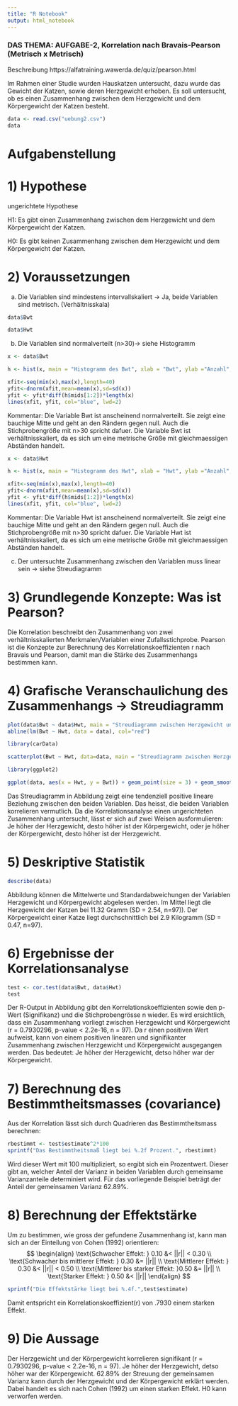 ```yaml
---
title: "R Notebook"
output: html_notebook
---
```

### DAS THEMA: AUFGABE-2, Korrelation nach Bravais-Pearson (Metrisch x Metrisch)
Beschreibung
https://alfatraining.wawerda.de/quiz/pearson.html

Im Rahmen einer Studie wurden Hauskatzen untersucht, dazu wurde das Gewicht der Katzen, sowie deren Herzgewicht erhoben. Es soll untersucht, ob es einen Zusammenhang zwischen dem Herzgewicht und dem Körpergewicht der Katzen besteht.

```r
data <- read.csv("uebung2.csv")
data
```


# Aufgabenstellung
# 1) Hypothese
ungerichtete Hypothese

H1: Es gibt einen Zusammenhang zwischen dem Herzgewicht und dem Körpergewicht der Katzen.

H0: Es gibt keinen Zusammenhang zwischen dem Herzgewicht und dem Körpergewicht der Katzen.

# 2) Voraussetzungen
(a) Die Variablen sind mindestens intervallskaliert -> Ja, beide Variablen sind metrisch. (Verhältnisskala)

```r
data$Bwt
```
```r
data$Hwt
```
(b) Die Variablen sind normalverteilt (n>30)-> siehe Histogramm

```r
x <- data$Bwt 

h <- hist(x, main = "Histogramm des Bwt", xlab = "Bwt", ylab ="Anzahl", col = "lightblue" ,breaks = 15)

xfit<-seq(min(x),max(x),length=40)
yfit<-dnorm(xfit,mean=mean(x),sd=sd(x))
yfit <- yfit*diff(h$mids[1:2])*length(x)
lines(xfit, yfit, col="blue", lwd=2) 
```
Kommentar: Die Variable Bwt ist anscheinend normalverteilt. Sie zeigt eine bauchige Mitte und geht an den Rändern gegen null. Auch die Stichprobengröße mit n>30 spricht dafuer. Die Variable Bwt ist verhältnisskaliert, da es sich um eine metrische Größe mit gleichmaessigen Abständen handelt.

```r
x <- data$Hwt 

h <- hist(x, main = "Histogramm des Hwt", xlab = "Hwt", ylab ="Anzahl", col = "salmon" ,breaks = 15)

xfit<-seq(min(x),max(x),length=40)
yfit<-dnorm(xfit,mean=mean(x),sd=sd(x))
yfit <- yfit*diff(h$mids[1:2])*length(x)
lines(xfit, yfit, col="blue", lwd=2)
```
Kommentar: Die Variable Hwt ist anscheinend normalverteilt. Sie zeigt eine bauchige Mitte und geht an den Rändern gegen null. Auch die Stichprobengröße mit n>30 spricht dafuer. Die Variable Hwt ist verhältnisskaliert, da es sich um eine metrische Größe mit gleichmaessigen Abständen handelt.

(c) Der untersuchte Zusammenhang zwischen den Variablen muss linear sein -> siehe Streudiagramm

# 3) Grundlegende Konzepte: Was ist Pearson?

Die Korrelation beschreibt den Zusammenhang von zwei verhältnisskalierten Merkmalen/Variablen einer Zufallsstichprobe. Pearson ist die Konzepte zur Berechnung des Korrelationskoeffizienten r nach Bravais und Pearson, damit man die Stärke des Zusammenhangs bestimmen kann.

# 4) Grafische Veranschaulichung des Zusammenhangs -> Streudiagramm

```r
plot(data$Bwt ~ data$Hwt, main = "Streudiagramm zwischen Herzgewicht und Körpergewicht", xlab = "Herzgewicht", ylab= "Körpergewicht")
abline(lm(Bwt ~ Hwt, data = data), col="red")
```
```r
library(carData)
```
```r
scatterplot(Bwt ~ Hwt, data=data, main = "Streudiagramm zwischen Herzgewicht und Körpergewicht", xlab = "Herzgewicht", ylab= "Körpergewicht")
```

```r
library(ggplot2)
```
```r
ggplot(data, aes(x = Hwt, y = Bwt)) + geom_point(size = 3) + geom_smooth(method = "lm", col = "red")
```
Das Streudiagramm in Abbildung zeigt eine tendenziell positive lineare Beziehung zwischen den beiden Variablen. Das heisst, die beiden Variablen korrelieren vermutlich. Da die Korrelationsanalyse einen ungerichteten Zusammenhang untersucht, lässt er sich auf zwei Weisen ausformulieren: Je höher der Herzgewicht, desto höher ist der Körpergewicht, oder je höher der Körpergewicht, desto höher ist der Herzgewicht.

# 5) Deskriptive Statistik

```r
describe(data)
```
Abbildung können die Mittelwerte und Standardabweichungen der Variablen Herzgewicht und Körpergewicht abgelesen werden. Im Mittel liegt die Herzgewicht der Katzen bei 11.32 Gramm (SD = 2.54, n=97)). Der Körpergewicht einer Katze liegt durchschnittlich bei 2.9 Kilogramm (SD = 0.47, n=97). 

# 6) Ergebnisse der Korrelationsanalyse

```r
test <- cor.test(data$Bwt, data$Hwt)
test
```
Der R-Output in Abbildung gibt den Korrelationskoeffizienten sowie den p-Wert (Signifikanz) und die Stichprobengrösse n wieder. Es wird ersichtlich, dass ein Zusammenhang vorliegt zwischen Herzgewicht und Körpergewicht (r = 0.7930296, p-value < 2.2e-16, n = 97). Da r einen positiven Wert aufweist, kann von einem positiven linearen und signifikanter Zusammenhang zwischen Herzgewicht und Körpergewicht ausgegangen werden. Das bedeutet: Je höher der Herzgewicht, detso höher war der Körpergewicht.

# 7) Berechnung des Bestimmtheitsmasses (covariance)

Aus der Korrelation lässt sich durch Quadrieren das Bestimmtheitsmass berechnen:

```r
rbestimmt <- test$estimate^2*100
sprintf("Das Bestimmtheitsmaß liegt bei %.2f Prozent.", rbestimmt)
```
Wird dieser Wert mit 100 multipliziert, so ergibt sich ein Prozentwert. Dieser gibt an, welcher Anteil der Varianz in beiden Variablen durch gemeinsame Varianzanteile determiniert wird. Für das vorliegende Beispiel beträgt der Anteil der gemeinsamen Varianz 62.89%.

# 8) Berechnung der Effektstärke

Um zu bestimmen, wie gross der gefundene Zusammenhang ist, kann man sich an der Einteilung von Cohen (1992) orientieren:
$$
\begin{align}
\text{Schwacher Effekt: } 0.10 &< ||r|| < 0.30 \\
\text{Schwacher bis mittlerer Effekt: } 0.30 &= ||r|| \\
\text{Mittlerer Effekt: } 0.30 &< ||r|| < 0.50 \\
\text{Mittlerer bis starker Effekt: }0.50 &= ||r|| \\
\text{Starker Effekt: } 0.50 &< ||r|| 
\end{align}
$$

```r
sprintf("Die Effektstärke liegt bei %.4f.",test$estimate)
```
Damit entspricht ein Korrelationskoeffizient(r) von .7930 einem starken Effekt.

# 9) Die Aussage

Der Herzgewicht und der Körpergewicht korrelieren signifikant (r = 0.7930296, p-value < 2.2e-16, n = 97). Je höher der Herzgewicht, detso höher war der Körpergewicht. 62.89% der Streuung der gemeinsamen Varianz kann durch der Herzgewicht und der Körpergewicht erklärt werden. Dabei handelt es sich nach Cohen (1992) um einen starken Effekt. H0 kann verworfen werden.
